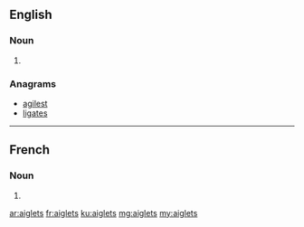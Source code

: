 ==English==

===Noun===
{{head|en|plural}}

# {{plural of|aiglet|lang=en|nocat=1}}

===Anagrams===
* [[agilest#English|agilest]]
* [[ligates#English|ligates]]

----

==French==

===Noun===
{{head|fr|plural}}

# {{plural of|lang=fr|aiglet|nocat=1}}

[[ar:aiglets]]
[[fr:aiglets]]
[[ku:aiglets]]
[[mg:aiglets]]
[[my:aiglets]]